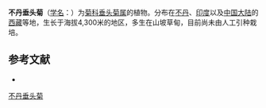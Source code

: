 {{Speciesbox
| name = 不丹垂头菊
| status = 
| status_system = 
| image =
| genus = Cremanthodium
| species = bhutanicum
| authority = Ludlow
}}

'''不丹垂头菊'''（[[学名|学名]]：{{lang|la|''Cremanthodium bhutanicum''}}）为[[菊科|菊科]][[垂头菊属|垂头菊属]]的植物。分布在[[不丹|不丹]]、[[印度|印度]]以及[[中国大陆|中国大陆]]的[[西藏|西藏]]等地，生长于海拔4,300米的地区，多生在山坡草甸，目前尚未由人工引种栽培。

== 参考文献 ==
<div class="references-small">
* {{cite web| url =http://www.bioinfo.cn/db05/KmzwSpecies.php?action=view&id=4524| title =不丹垂头菊| work =《中国高等植物数据库全库》| publisher =中国科学院微生物研究所| author =昆明植物研究所| accessdate =2009-02-25| deadurl =yes| archiveurl =https://web.archive.org/web/20160305074934/http://www.bioinfo.cn/db05/KmzwSpecies.php?action=view&id=4524| archivedate =2016-03-05}}
</div>
{{Taxonbar|from=Q10868802}}

[[Category:垂头菊属|不丹垂头菊]]


{{植物小作品}}
